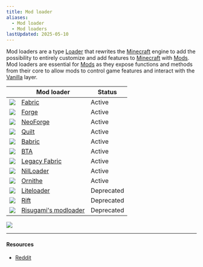 ```yaml
---
title: Mod loader
aliases:
  - Mod loader
  - Mod loaders
lastUpdated: 2025-05-10
---
```



Mod loaders are a type [Loader](/loader) that rewrites the [Minecraft](/minecraft) engine to add the possibility to entirely customize and add features to [Minecraft](/minecraft) with [Mods](/mod).
Mod loaders are essential for [Mods](/mod) as they expose functions and methods from their core to allow mods to control game features and interact with the [Vanilla](/vanilla) layer.

|                                      | Mod loader                                  | Status     |
| ------------------------------------ | ------------------------------------------- | ---------- |
| ![](~/assets/fabric.svg)             | [Fabric](/fabric)                           | Active     |
| ![](~/assets/forge.svg)              | [Forge](/forge)                             | Active     |
| ![](~/assets/neoforge.svg)           | [NeoForge](/neoforge)                       | Active     |
| ![](~/assets/quilt.svg)              | [Quilt](/quilt)                             | Active     |
| ![](~/assets/babric.svg)             | [Babric](/babric)                           | Active     |
| ![](~/assets/bta.svg)                | [BTA](/bta)                                 | Active     |
| ![](~/assets/legacyfabric.svg)       | [Legacy Fabric](/legacyfabric)              | Active     |
| ![](~/assets/nilloader.svg)          | [NilLoader](/nilloader)                     | Active     |
| ![](~/assets/orinthe.svg)            | [Ornithe](/orinthe)                         | Active     |
| ![](~/assets/liteloader.svg)         | [Liteloader](/liteloader)                   | Deprecated |
| ![](~/assets/rift.svg)               | [Rift](/rift)                               | Deprecated |
| ![](~/assets/risugamismodloader.svg) | [Risugami's modloader](/risugamismodloader) | Deprecated |

![](~/assets/modloadersgraph.svg)

---

#### Resources

- [Reddit](https://www.reddit.com/r/feedthebeast/comments/1dcq5mx/how_do_minecraft_mod_loaders_work)

<Yb src="https://youtube.com/embed/z7xHurMPuE0" />
<Yb src="https://youtube.com/embed/3SCjLDEoZj8" />
<Yb src="https://youtube.com/embed/d6a8XYIfnG0" />
<Yb src="https://youtube.com/embed/f5GhsULsbfo" />
